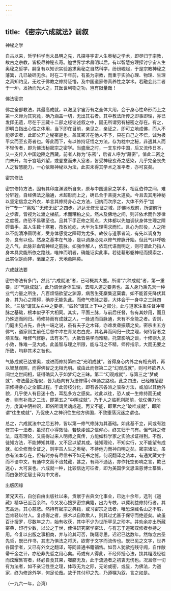 ```yaml
---
---
---
```

title: 《密宗六成就法》前叙
---




神秘之学


自古以来，哲学科学尚未昌明之先，凡探寻宇宙人生奥秘之学术，即尽归于宗教，故古之宗教，皆极尽神秘玄奇。迨世界学术昌明以后，有以智慧穷理探讨宇宙人生奥秘之哲学，嗣复有以知识实验追求奥秘之自然科学，纷纷崛起，于是宗教神秘之藩篱，几已破碎无余。时在二千年前，有虽为宗教，而重于实验心理、物理、生理之真知灼见，无过于佛教之修持证悟，及中国道家修真养性之学术。若融会此二者于一炉，发扬而光大之，其医世利物之功，岂有限量哉！





佛法密宗


佛之全部教法，其最高成就，以澈见宇宙万有之全体大用，会于身心性命形而上之第一义谛为其究竟，确乃涵盖一切，无出其右者。其中教法所传之即事即理，亦已发挥无遗，尽在于三藏十二部之经论述叙之中，固无所谓另有秘密之存在。有之，即明白指出心性之体用，当下即在目前，亲见之，亲证之，即可立地成佛，而人不能尽识者，此即公开之秘密是也。盖其密非在他人不予，只在自己之不悟，诚为极平实而至玄奇者也。等此而下，有以修持证悟之方法，存为枕中之秘，非遇其人而不轻传者，即为佛法秘密宗之密学。当盛唐之时，一支东传中国，后又流传日本，又一支传入中国边陲之西藏。前者人称为“东密”，后者人呼为“藏密”。值此二密之门未开，每于宫墙外望，或登堂而未入室者，皆受神秘玄奇之感染，几乎完全丧失人之智慧能力，一心依赖神秘以为法，此实未得其学术之准平者，亦可哀矣。





密宗修法


密宗修持方法，固有其印度渊源所自来，原与中国道家之学术，相互伯仲之间，难分轩轾。自经佛法之融通，术超形而上之，确已合于菩提大道矣。今且去其用神秘以坚定信念之外衣，单言其修持身心之方法，归纳而次序之，大体不外乎“加行”“专一”“离戏”“无修无证”之四步。迨达无修无证之域，即佛地现前，所谓前行之步骤，皆视为过渡之梯航，术而糟粕之矣。然未及佛地之间，则非依术而作涉律之度筏，终恐不易骤至也。且其下手正修之观点，大体都以先加调伏身体生理之障碍着手。盖人生数十寒暑，孜孜屹屹，大半为生理需求而忙。且心为形役，人之所以不能清净圆明者，受身体感觉之障碍为尤多。故彼与道家者流，有先以调身为务，良有以也。然身之基本在气脉，是以调身必先以修气修脉开始。但此气非呼吸之凡气，此脉非血管神经之筋脉。如强作解人，依现代语而明之，则可谓此乃指人身本具灵能所依之路线，唯神而明者，确能证实此事。若徒藉形躯神经而摸索之，此实似是而非，毫厘之差，天地悬隔矣。





六成就法要


密宗修法有多门，然此“六成就法”者，已可概其大要。所谓“六种成就”者，第一重要，即“气脉成就”。此乃调伏身体生理，去障入道之要务也。盖人身乃秉先天一种业气力量之所生，凡百烦恼欲望之渊源，病苦生死麇集这窠囊。如不能首先降伏其身，其为心之障碍，确亦无能免此。而修气修脉之要，大体会于一身中之三脉四轮。“三脉”谓其左右中之要枢，“四轮”谓其上下中之部分。此与道家注重任督冲带脉之基础，根本似乎不大相同。其实，平面三脉，与前后任督，各有其妙用，而且乃殊途而同归。苟修持而有成就之人，一脉通而百脉通，未有不全能之者。否则，门庭主见占先，各执一端之说，虽有夫子之木铎，亦难发聋振聩之矣。密宗主五方佛气，道家则主前任后督中冲左青龙右白虎，其名异而同归一致之理，何待智者之烦言哉。唯修气修脉，法有多门，大抵皆易学而难精，托空影响之谈，十修则九见小效，殊难一见大成。此盖智与理之所限，能与习之不精，师传指示，大而无要之所致，均非其术之咎也。

气脉成就已达堂奥，或进而修持第四之“光明成就”。首得身心内外之有相光明，再以智慧观照，而得佛智之无相光明。或由此而修第二之“幻观成就”，则可坏欲界人间世之世间相，证得确实入于如梦幻之三昧。第二“幻观成就”，与第三之“梦成就”，修法最近相似，皆为趋向有为法修得小神通之路也。此之四法，已经概括密宗修持身心之全部过程。于此旁枝分化，即有各宗各派之驳杂方法，或加以其他外貌，几乎使人有目迷十色，耳乱多方之感矣。过此以往，恐人或一生修持而无成者，则有补救之二法，即第五之“中阴成就”。乃于人之临死刹那前，依仗佛力他力，度其中阴神识，即俗所谓灵魂成道。再又不能，即第六之“破哇成就”，即所谓“往生成就”，乃促使人之神识往生他方佛国，不致堕落沉迷之谓也。

总之，六成就法中之后五种，皆以第一修气修脉为其基础。如此基不立，间或有独修其中一法者，虽现在小得效验，若缺虔诚之信仰心，终又归于乌有。但气脉之修法，既有理论，又需得过来人明师之真传，方能如科学家之实验求证得到。不然，徒知方法，不能博知其理，又不足以望其成。徒知理论，不知实行，又不能望有成就。如全修而全证之，则宇宙人生之奥秘，不待他力而神自明之矣。密宗诸法，虽亦有法本存在，但有时亦有尽信书不如无书之憾。何况翻译之法本，有通梵藏文字而不谙中文，有通中文而不谙梵藏，甚之，有两不通达，亦作托空影响之言，欺己迷心，大可哀也。六成就一种，比较信达可征者，即为美国伊文思温慈博士纂集，而由张妙定居士译为中文者。





出版因缘


萧兄天石，自创自由出版社以来，贡献于古典文化事业，已达十余年，选刊《道藏》精华已近百余种。今又发心搜罗密宗典籍，出为专帙，以冀利益修持行者。其志高远，其心慈悲。然持有密宗之典籍，或习密宗之法者，唯恐深藏名山之不暇，岂肯轻以付人。复虑得之者，挟术以自欺欺人，则其过尤甚于保守而绝迹矣。故虽百计搜罗，尽数年之力，始有收获，其中不少为世所罕见之珍本。并劝余亦出所藏密典，印行少数，以公之于世，俾供研究密学密法，与有志于道密双修者参持之用。今复以出版之事相商，并与论其可否，踌躇寻思，迟迟已达数年。然每念古圣先哲，既已作书，其志乃惧法之将灭，欲寄于文字而流传也。既已见之文字，世界各国学者，又已有外文之翻译，等同普通书籍销售。如吾人犹欲抱残守阙，自作敝帚千金之计，亦恐非先哲之用心矣。苟或有人得此，不经师授心法，挟其粗浅经验而炫耀售寄者，终必自食其果，噬脐无及，此于流通者之初衷无伤也。况且修一切有为法者，如不亲证性空之理，体取无为之际，无论或密，或显，为佛法，为道家，终为修途外学，何足论哉。故于其付印之先，乃遵嘱为叙，言之如是。


（一九六一年，台湾）